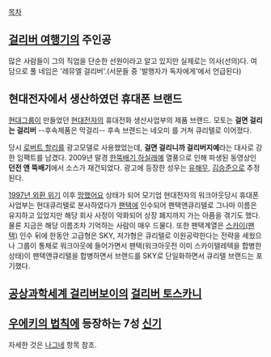 [[목차]]

== [[걸리버 여행기]]의 주인공 ==
많은 사람들이 그의 직업을 단순한 선원이라고 알고 있지만 실제로는 의사(선의)다. 여담으로 풀 네임은 '레뮤엘 걸리버'.(서문들 중 '발행자가 독자에게'에서 언급된다)

== 현대전자에서 생산하였던 휴대폰 브랜드 ==
[[현대그룹]]이 만들었던 [[현대전자]]의 휴대전화 생산사업부의 제품 브랜드.
모토는 '''걸면 걸리는 걸리버''' --후속제품은 막걸리-- 후속 브랜드는 네오미 를 거쳐 큐리텔로 이어졌다.

{{{#!html
<iframe width="420" height="315" src="http://www.youtube.com/embed/T6qenxc31zI" frameborder="0" allowfullscreen></iframe>
}}}

당시 [[로버트 할리]]를 광고모델로 사용했었는데, '''걸면 걸리니까 걸리버지예'''라는 대사로 강한 임팩트를 남겼다. 2009년 말경 [[한뚝배기 하실래예]] 열풍으로 인해 파생된 동영상인 '''던전 앤 뚝배기'''에서 소스가 재건되었다.
광고에 등장한 성우는 [[유해무]], [[김승준]]으로 추정된다.

[[1997년 외환 위기]] 이후 [[망했어요]] 상태가 되어 모기업 현대전자의 워크아웃당시 휴대폰 사업부는 현대큐리텔로 분사하였다가 [[팬택]]에 인수되어 팬택앤큐리텔로 그나마 이름은 유지하고 있었지만 해당 회사 사정이 악화되어 상장 폐지까지 가는 아픔을 겪기도 했다. 물론 지금은 해당 이름조차 기억하는 사람이 매우 드물다. 또한 팬택계열은 [[스카이(팬택)]] 인수 뒤에 한동안 고급형은 SKY, 저가형은 큐리텔로 이원공략한다는 전략을 세웠으나 그룹이 통채로 워크아웃에 들어가면서 팬택(워크아웃전 이미 스카이텔레텍을 합병한 상태)이 팬택앤큐리텔을 합병하면서 브랜드를 SKY로 단일화하면서 큐리텔 브랜드는 포기했다.

== [[공상과학세계 걸리버보이]]의 [[걸리버 토스카니]] ==

== [[우에키의 법칙]]에 등장하는 7성 [[신기]] == 
자세한 것은 [[나그네]] 항목 참조.
